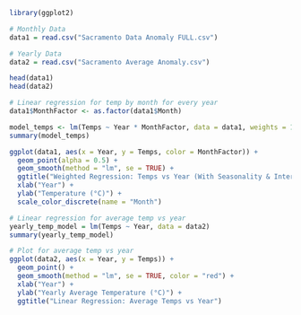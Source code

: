 ```r
library(ggplot2)

# Monthly Data
data1 = read.csv("Sacramento Data Anomaly FULL.csv")

# Yearly Data
data2 = read.csv("Sacramento Average Anomaly.csv")
```

```r
head(data1)
head(data2)
```

```r
# Linear regression for temp by month for every year
data1$MonthFactor <- as.factor(data1$Month)

model_temps <- lm(Temps ~ Year * MonthFactor, data = data1, weights = 1 / data1$Unc)
summary(model_temps)

ggplot(data1, aes(x = Year, y = Temps, color = MonthFactor)) +
  geom_point(alpha = 0.5) +
  geom_smooth(method = "lm", se = TRUE) +
  ggtitle("Weighted Regression: Temps vs Year (With Seasonality & Interaction)") +
  xlab("Year") +
  ylab("Temperature (°C)") +
  scale_color_discrete(name = "Month")
```

```r
# Linear regression for average temp vs year
yearly_temp_model = lm(Temps ~ Year, data = data2)
summary(yearly_temp_model)
```

```r
# Plot for average temp vs year
ggplot(data2, aes(x = Year, y = Temps)) +
  geom_point() +
  geom_smooth(method = "lm", se = TRUE, color = "red") +
  xlab("Year") +
  ylab("Yearly Average Temperature (°C)") +
  ggtitle("Linear Regression: Average Temps vs Year")
```
